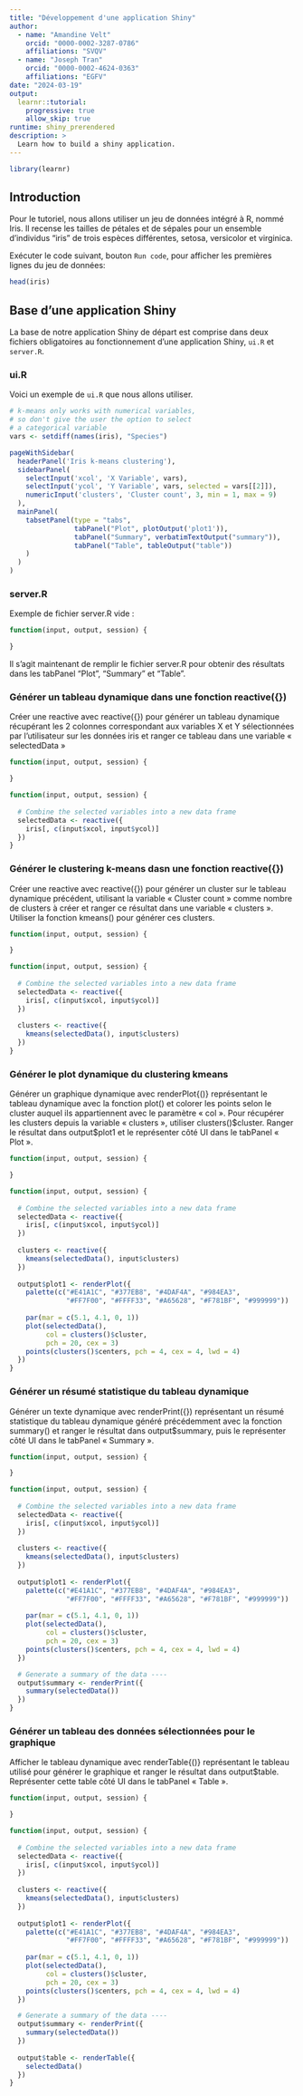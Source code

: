 ```yaml
---
title: "Développement d'une application Shiny"
author:
  - name: "Amandine Velt"
    orcid: "0000-0002-3287-0786"
    affiliations: "SVQV"
  - name: "Joseph Tran"
    orcid: "0000-0002-4624-0363"
    affiliations: "EGFV"
date: "2024-03-19"
output:
  learnr::tutorial:
    progressive: true
    allow_skip: true
runtime: shiny_prerendered
description: >
  Learn how to build a shiny application.
---
```


```r
library(learnr)
```


## Introduction

Pour le tutoriel, nous allons utiliser un jeu de données intégré à R, nommé Iris. Il recense les tailles de pétales et de sépales pour un ensemble d'individus "iris" de trois espèces différentes, setosa, versicolor et virginica.

Exécuter le code suivant, bouton `Run code`, pour afficher les premières lignes du jeu de données:

```r
head(iris)
```


## Base d'une application Shiny

La base de notre application Shiny de départ est comprise dans deux fichiers obligatoires au fonctionnement d'une application Shiny, `ui.R` et `server.R`.

### ui.R

Voici un exemple de `ui.R` que nous allons utiliser.

```r
# k-means only works with numerical variables,
# so don't give the user the option to select
# a categorical variable
vars <- setdiff(names(iris), "Species")

pageWithSidebar(
  headerPanel('Iris k-means clustering'),
  sidebarPanel(
    selectInput('xcol', 'X Variable', vars),
    selectInput('ycol', 'Y Variable', vars, selected = vars[[2]]),
    numericInput('clusters', 'Cluster count', 3, min = 1, max = 9)
  ),
  mainPanel(
    tabsetPanel(type = "tabs",
                tabPanel("Plot", plotOutput('plot1')),
                tabPanel("Summary", verbatimTextOutput("summary")),
                tabPanel("Table", tableOutput("table"))
    )
  )
)
```

### server.R

Exemple de fichier server.R vide : 

```r
function(input, output, session) {

}
```

Il s'agit maintenant de remplir le fichier server.R pour obtenir des résultats dans les tabPanel "Plot", "Summary" et "Table".  

### Générer un tableau dynamique dans une fonction reactive({})

Créer une reactive avec reactive({}) pour générer un tableau dynamique récupérant les 2 colonnes correspondant aux variables X et Y sélectionnées par l’utilisateur sur les données iris et ranger ce tableau dans une variable « selectedData »

```r
function(input, output, session) {

}
```

```r
function(input, output, session) {
  
  # Combine the selected variables into a new data frame
  selectedData <- reactive({
    iris[, c(input$xcol, input$ycol)]
  })
}
```

### Générer le clustering k-means dasn une fonction reactive({})

Créer une reactive avec reactive({}) pour générer un cluster sur le tableau dynamique précédent, utilisant la variable « Cluster count » comme nombre de clusters à créer et ranger ce résultat dans une variable « clusters ». Utiliser la fonction kmeans() pour générer ces clusters.

```r
function(input, output, session) {

}
```

```r
function(input, output, session) {
  
  # Combine the selected variables into a new data frame
  selectedData <- reactive({
    iris[, c(input$xcol, input$ycol)]
  })
  
  clusters <- reactive({
    kmeans(selectedData(), input$clusters)
  })
}
```

### Générer le plot dynamique du clustering kmeans  

Générer un graphique dynamique avec renderPlot{()} représentant le tableau dynamique avec la fonction plot() et colorer les points selon le cluster auquel ils appartiennent avec le paramètre « col ». Pour récupérer les clusters depuis la variable « clusters », utiliser clusters()\$cluster. Ranger le résultat dans output\$plot1 et le représenter côté UI dans le tabPanel « Plot ».

```r
function(input, output, session) {

}
```

```r
function(input, output, session) {
  
  # Combine the selected variables into a new data frame
  selectedData <- reactive({
    iris[, c(input$xcol, input$ycol)]
  })
  
  clusters <- reactive({
    kmeans(selectedData(), input$clusters)
  })
  
  output$plot1 <- renderPlot({
    palette(c("#E41A1C", "#377EB8", "#4DAF4A", "#984EA3",
              "#FF7F00", "#FFFF33", "#A65628", "#F781BF", "#999999"))
    
    par(mar = c(5.1, 4.1, 0, 1))
    plot(selectedData(),
         col = clusters()$cluster,
         pch = 20, cex = 3)
    points(clusters()$centers, pch = 4, cex = 4, lwd = 4)
  })
}
```

### Générer un résumé statistique du tableau dynamique

Générer un texte dynamique avec renderPrint({}) représentant un résumé statistique du tableau dynamique généré précédemment avec la fonction summary() et ranger le résultat dans output$summary, puis le représenter côté UI dans le tabPanel « Summary ».

```r
function(input, output, session) {

}
```

```r
function(input, output, session) {
  
  # Combine the selected variables into a new data frame
  selectedData <- reactive({
    iris[, c(input$xcol, input$ycol)]
  })
  
  clusters <- reactive({
    kmeans(selectedData(), input$clusters)
  })
  
  output$plot1 <- renderPlot({
    palette(c("#E41A1C", "#377EB8", "#4DAF4A", "#984EA3",
              "#FF7F00", "#FFFF33", "#A65628", "#F781BF", "#999999"))
    
    par(mar = c(5.1, 4.1, 0, 1))
    plot(selectedData(),
         col = clusters()$cluster,
         pch = 20, cex = 3)
    points(clusters()$centers, pch = 4, cex = 4, lwd = 4)
  })

  # Generate a summary of the data ----
  output$summary <- renderPrint({
    summary(selectedData())
  })
}
```

### Générer un tableau des données sélectionnées pour le graphique

Afficher le tableau dynamique avec renderTable{()} représentant le tableau utilisé pour générer le graphique et ranger le résultat dans output$table. Représenter cette table côté UI dans le tabPanel « Table ».  

```r
function(input, output, session) {

}
```

```r
function(input, output, session) {
  
  # Combine the selected variables into a new data frame
  selectedData <- reactive({
    iris[, c(input$xcol, input$ycol)]
  })
  
  clusters <- reactive({
    kmeans(selectedData(), input$clusters)
  })
  
  output$plot1 <- renderPlot({
    palette(c("#E41A1C", "#377EB8", "#4DAF4A", "#984EA3",
              "#FF7F00", "#FFFF33", "#A65628", "#F781BF", "#999999"))
    
    par(mar = c(5.1, 4.1, 0, 1))
    plot(selectedData(),
         col = clusters()$cluster,
         pch = 20, cex = 3)
    points(clusters()$centers, pch = 4, cex = 4, lwd = 4)
  })

  # Generate a summary of the data ----
  output$summary <- renderPrint({
    summary(selectedData())
  })
  
  output$table <- renderTable({
    selectedData()
  })
}
```
